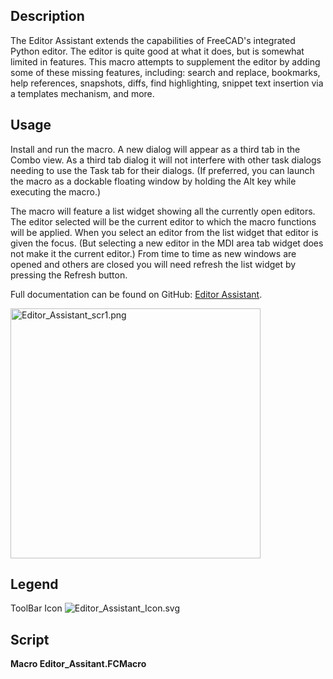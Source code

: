 <languages/>
<translate>

<!--T:1-->
{{Macro
|Name=Macro Editor Assistant
|Icon=Editor_Assistant_Icon.svg
|Description=Extend functionality of FreeCAD's integrated Python editor
|Author=TheMarkster
|Version=2.01
|Date=2024-10-10
|FCVersion=0.21 or later
|Download=[https://wiki.freecadweb.org/File:Editor_Assistant_Icon.svg ToolBar Icon]
|SeeAlso=
|Links=[https://github.com/mwganson/Editor_Assistant Documentation on Github]
}}

== Description == <!--T:2-->

<!--T:3-->
The Editor Assistant extends the capabilities of FreeCAD's integrated Python editor. The editor is quite good at what it does, but is somewhat limited in features. This macro attempts to supplement the editor by adding some of these missing features, including: search and replace, bookmarks, help references, snapshots, diffs, find highlighting, snippet text insertion via a templates mechanism, and more.

== Usage == <!--T:4-->

<!--T:5-->
Install and run the macro. A new dialog will appear as a third tab in the Combo view. As a third tab dialog it will not interfere with other task dialogs needing to use the Task tab for their dialogs. (If preferred, you can launch the macro as a dockable floating window by holding the Alt key while executing the macro.)

<!--T:6-->
The macro will feature a list widget showing all the currently open editors. The editor selected will be the current editor to which the macro functions will be applied. When you select an editor from the list widget that editor is given the focus. (But selecting a new editor in the MDI area tab widget does not make it the current editor.) From time to time as new windows are opened and others are closed you will need refresh the list widget by pressing the Refresh button.

<!--T:7-->
Full documentation can be found on GitHub: [https://github.com/mwganson/Editor_Assistant Editor Assistant].

</translate>
[[File:Editor_Assistant_scr1.png|400px]]
<translate>
<!--T:8-->
{{Caption|Macro Editor Assistant screenshot‎}}

== Legend == <!--T:9-->

</translate>
{{Codeextralink|https://gist.github.com/mwganson/20475dad57d9b659190f082d20e3bde6/raw/f3a9d8fa95e8c3f264f376b06f5566c8b03eff5a/Editor_Assistant.FCMacro|Editor_Assistant.FCMacro}}
<translate>

<!--T:10-->
ToolBar Icon
</translate>
[[Image:Editor_Assistant_Icon.svg]]
<translate>

== Script == <!--T:11-->

</translate>
'''Macro Editor_Assitant.FCMacro'''

{{CodeDownload|https://gist.github.com/mwganson/20475dad57d9b659190f082d20e3bde6|Editor_Assitant.FCMacro}}